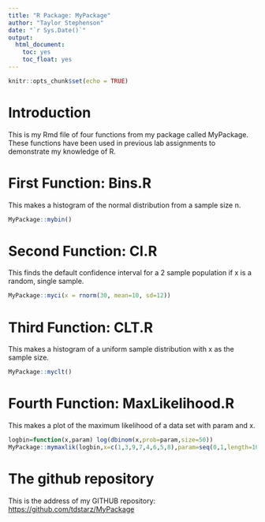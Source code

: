 ```yaml
---
title: "R Package: MyPackage"
author: "Taylor Stephenson"
date: "`r Sys.Date()`"
output: 
  html_document:
    toc: yes
    toc_float: yes
---
```


```r
knitr::opts_chunk$set(echo = TRUE)
```

# Introduction

This is my Rmd file of four functions from my package called MyPackage. These functions have been used in previous lab assignments to demonstrate my knowledge of R.


# First Function: Bins.R

This makes a histogram of the normal distribution from a sample size n.

```r
MyPackage::mybin()
```


# Second Function: CI.R

This finds the default confidence interval for a 2 sample population if x is a random, single sample.

```r

MyPackage::myci(x = rnorm(30, mean=10, sd=12))

```


# Third Function: CLT.R

This makes a histogram of a uniform sample distribution with x as the sample size.

```r
MyPackage::myclt()
```


# Fourth Function: MaxLikelihood.R

This makes a plot of the maximum likelihood of a data set with param and x.

```r
logbin=function(x,param) log(dbinom(x,prob=param,size=50))
MyPackage::mymaxlik(logbin,x=c(1,3,9,7,4,6,5,8),param=seq(0,1,length=1000),main="Maximum Likelihood, n=20")
```

# The github repository


This is the address of my GITHUB repository:
<https://github.com/tdstarz/MyPackage>

